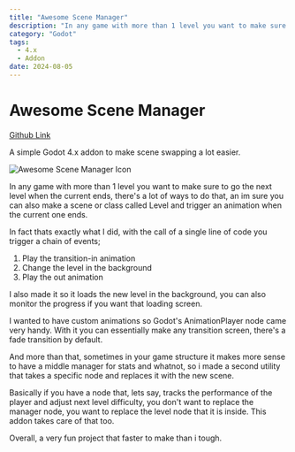 ```yaml
---
title: "Awesome Scene Manager"
description: "In any game with more than 1 level you want to make sure to go the next level when the current ends, there's a lot of ways to do that"
category: "Godot"
tags:
  - 4.x
  - Addon
date: 2024-08-05
---
```


# Awesome Scene Manager

[Github Link](https://github.com/DaviD4Chirino/Awesome-Scene-Manager)

A simple Godot 4.x addon to make scene swapping a lot easier.

![Awesome Scene Manager Icon](https://raw.githubusercontent.com/DaviD4Chirino/Awesome-Scene-Manager/main/plugin_icon.png)

In any game with more than 1 level you want to make sure to go the next level when the current ends, there's a lot of ways to do that, an im sure you can also make a scene or class called Level and trigger an animation when the current one ends.

In fact thats exactly what I did, with the call of a single line of code you trigger a chain of events;

1. Play the transition-in animation
2. Change the level in the background
3. Play the out animation

I also made it so it loads the new level in the background, you can also monitor the progress if you want that loading screen.

I wanted to have custom animations so Godot's AnimationPlayer node came very handy. With it you can essentially make any transition screen, there's a fade transition by default.

And more than that, sometimes in your game structure it makes more sense to have a middle manager for stats and whatnot, so i made a second utility that takes a specific node and replaces it with the new scene.

Basically if you have a node that, lets say, tracks the performance of the player and adjust next level difficulty, you don't want to replace the manager node, you want to replace the level node that it is inside. This addon takes care of that too.

Overall, a very fun project that faster to make than i tough.
